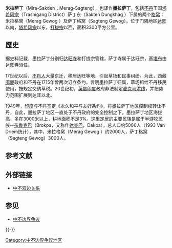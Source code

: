 '''米拉萨丁'''（Mira-Sakden；Merag-Sagteng），也译作'''墨拉萨丁'''，包括[[不丹|不丹]]王国[[塔希冈宗|塔希冈宗]]（Trashigang District）萨丁东（Sakten Dungkhag ）下属的两个[[格窝|格窝]]：米拉格窝（Merag Gewog ）及萨丁格窝（Sagteng Gewog）。位于门隅地区[[达旺|达旺]]以南，[[塔希冈宗|塔希冈宗]]以东，[[打拢宗|打拢宗]]以西，面积3300平方公里。

==歷史==
据史料记载，墨拉萨丁分别归[[达旺寺|达旺寺]]和打拢宗管辖，萨丁寺属于达旺宗，[[基堪布|基堪布]]由达旺寺派任。

17世纪以后，[[不丹人|不丹人]]大量东迁，移居达旺等地，引起草场和民事纠纷。为此，西藏[[噶厦|噶厦]]政府和不丹在1715年曾两次订立条约，言明墨拉萨丁归属，草场租给不丹移民使用，按规定交纳草税。20世纪初，[[英屬印度|英屬印度]]政府非法制定[[麦克马洪线|麦克马洪线]]，并把势力范围扩展到达旺以北。

1949年，[[印度|印度]]与不丹签定《永久和平与友好条约》，将墨拉萨丁地区控制权转让不丹，自此，墨拉萨丁地区一直处于不丹政府的完全控制之下。墨拉萨丁地区海拔高，多在3000米以上，耕地面积不足3%。这里定居的主要民族是属于半游牧民族--[[布鲁克巴|布鲁克巴]]（Brokpa，又称作[[达克巴|达克巴]]，Dakpa），总人口约5000人（1993 Van Driem统计），其中，米拉格窝（Merag Gewog ）约2000人，萨丁格窝（Sagteng Gewog）3000人。

== 参考文献 ==
{{Reflist}}

== 外部链接 ==
*[https://web.archive.org/web/20081013005959/http://www.fmprc.gov.cn/chn/wjb/zzjg/yzs/gjlb/1216/default.htm 中不双边关系]

== 参见 ==
* [[中不边界争议|中不边界争议]]

{{-}}
{{亚洲领土争议}}

[[Category:中不边界争议地区|Category:中不边界争议地区]]